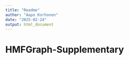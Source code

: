 ```yaml
---
title: "Readme"
author: "Aapo Korhonen"
date: "2025-02-24"
output: html_document
---
```



# HMFGraph-Supplementary
